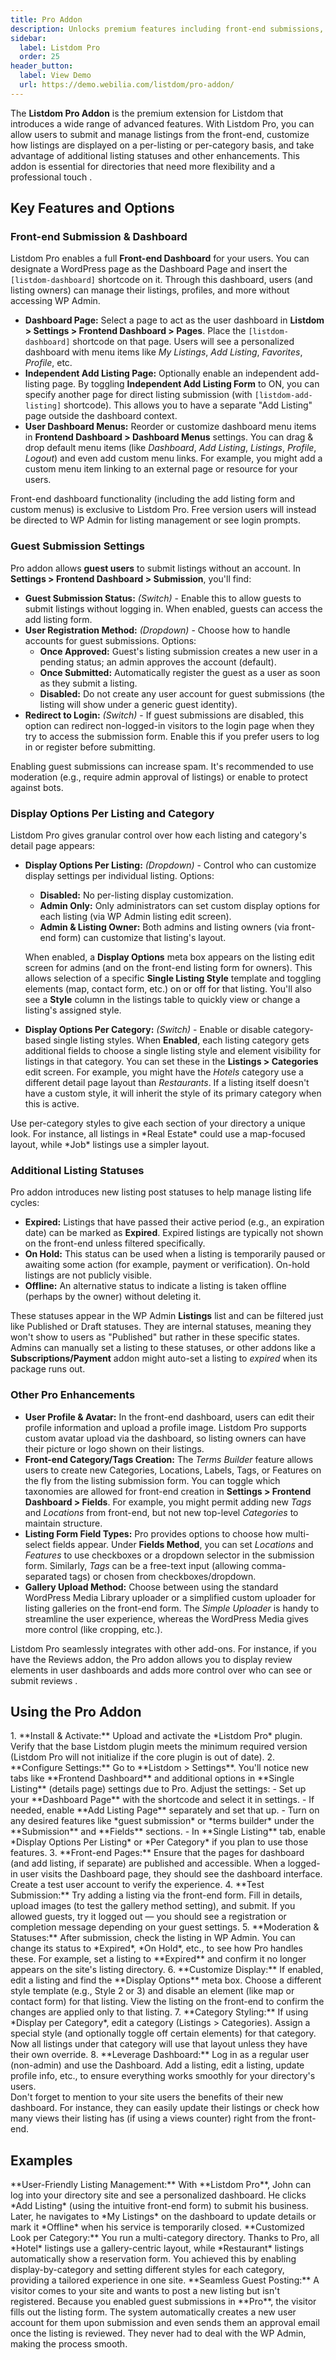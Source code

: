 ```yaml
---
title: Pro Addon
description: Unlocks premium features including front-end submissions, user dashboards, advanced display settings, and more.
sidebar:
  label: Listdom Pro
  order: 25
header_button:
  label: View Demo
  url: https://demo.webilia.com/listdom/pro-addon/
---
```



The **Listdom Pro Addon** is the premium extension for Listdom that introduces a wide range of advanced features. With Listdom Pro, you can allow users to submit and manage listings from the front-end, customize how listings are displayed on a per-listing or per-category basis, and take advantage of additional listing statuses and other enhancements. This addon is essential for directories that need more flexibility and a professional touch <Badge text="Pro" />.

## Key Features and Options

### Front-end Submission & Dashboard

Listdom Pro enables a full **Front-end Dashboard** for your users. You can designate a WordPress page as the Dashboard Page and insert the `[listdom-dashboard]` shortcode on it. Through this dashboard, users (and listing owners) can manage their listings, profiles, and more without accessing WP Admin.

- **Dashboard Page:** Select a page to act as the user dashboard in **Listdom > Settings > Frontend Dashboard > Pages**. Place the <code>[listdom-dashboard]</code> shortcode on that page. Users will see a personalized dashboard with menu items like *My Listings*, *Add Listing*, *Favorites*, *Profile*, etc.
- **Independent Add Listing Page:** Optionally enable an independent add-listing page. By toggling **Independent Add Listing Form** to ON, you can specify another page for direct listing submission (with <code>[listdom-add-listing]</code> shortcode). This allows you to have a separate "Add Listing" page outside the dashboard context.
- **User Dashboard Menus:** Reorder or customize dashboard menu items in **Frontend Dashboard > Dashboard Menus** settings. You can drag & drop default menu items (like *Dashboard*, *Add Listing*, *Listings*, *Profile*, *Logout*) and even add custom menu links. For example, you might add a custom menu item linking to an external page or resource for your users.

<Aside type="note">
Front-end dashboard functionality (including the add listing form and custom menus) is exclusive to Listdom Pro. Free version users will instead be directed to WP Admin for listing management or see login prompts.
</Aside>

### Guest Submission Settings

Pro addon allows **guest users** to submit listings without an account. In **Settings > Frontend Dashboard > Submission**, you'll find:

- **Guest Submission Status:** *(Switch)* - Enable this to allow guests to submit listings without logging in. When enabled, guests can access the add listing form.
- **User Registration Method:** *(Dropdown)* - Choose how to handle accounts for guest submissions. Options:
  - **Once Approved:** Guest's listing submission creates a new user in a pending status; an admin approves the account (default).
  - **Once Submitted:** Automatically register the guest as a user as soon as they submit a listing.
  - **Disabled:** Do not create any user account for guest submissions (the listing will show under a generic guest identity).
- **Redirect to Login:** *(Switch)* - If guest submissions are disabled, this option can redirect non-logged-in visitors to the login page when they try to access the submission form. Enable this if you prefer users to log in or register before submitting.

<Aside type="caution">
Enabling guest submissions can increase spam. It's recommended to use moderation (e.g., require admin approval of listings) or enable <Badge text="CAPTCHA" /> to protect against bots.
</Aside>

### Display Options Per Listing and Category

Listdom Pro gives granular control over how each listing and category's detail page appears:

- **Display Options Per Listing:** *(Dropdown)* - Control who can customize display settings per individual listing. Options:
  - **Disabled:** No per-listing display customization.
  - **Admin Only:** Only administrators can set custom display options for each listing (via WP Admin listing edit screen).
  - **Admin & Listing Owner:** Both admins and listing owners (via front-end form) can customize that listing's layout.
  
  When enabled, a **Display Options** meta box appears on the listing edit screen for admins (and on the front-end listing form for owners). This allows selection of a specific **Single Listing Style** template and toggling elements (map, contact form, etc.) on or off for that listing. You'll also see a **Style** column in the listings table to quickly view or change a listing's assigned style.

- **Display Options Per Category:** *(Switch)* - Enable or disable category-based single listing styles. When **Enabled**, each listing category gets additional fields to choose a single listing style and element visibility for listings in that category. You can set these in the **Listings > Categories** edit screen. For example, you might have the *Hotels* category use a different detail page layout than *Restaurants*. If a listing itself doesn't have a custom style, it will inherit the style of its primary category when this is active.

<Aside type="tip">
Use per-category styles to give each section of your directory a unique look. For instance, all listings in *Real Estate* could use a map-focused layout, while *Job* listings use a simpler layout.
</Aside>

### Additional Listing Statuses

Pro addon introduces new listing post statuses to help manage listing life cycles:

- **Expired:** Listings that have passed their active period (e.g., an expiration date) can be marked as **Expired**. Expired listings are typically not shown on the front-end unless filtered specifically.
- **On Hold:** This status can be used when a listing is temporarily paused or awaiting some action (for example, payment or verification). On-hold listings are not publicly visible.
- **Offline:** An alternative status to indicate a listing is taken offline (perhaps by the owner) without deleting it.

These statuses appear in the WP Admin **Listings** list and can be filtered just like Published or Draft statuses. They are internal statuses, meaning they won't show to users as "Published" but rather in these specific states. Admins can manually set a listing to these statuses, or other addons like a **Subscriptions/Payment** addon might auto-set a listing to *expired* when its package runs out.

### Other Pro Enhancements

- **User Profile & Avatar:** In the front-end dashboard, users can edit their profile information and upload a profile image. Listdom Pro supports custom avatar upload via the dashboard, so listing owners can have their picture or logo shown on their listings.
- **Front-end Category/Tags Creation:** The *Terms Builder* feature allows users to create new Categories, Locations, Labels, Tags, or Features on the fly from the listing submission form. You can toggle which taxonomies are allowed for front-end creation in **Settings > Frontend Dashboard > Fields**. For example, you might permit adding new *Tags* and *Locations* from front-end, but not new top-level *Categories* to maintain structure.
- **Listing Form Field Types:** Pro provides options to choose how multi-select fields appear. Under **Fields Method**, you can set *Locations* and *Features* to use checkboxes or a dropdown selector in the submission form. Similarly, *Tags* can be a free-text input (allowing comma-separated tags) or chosen from checkboxes/dropdown.
- **Gallery Upload Method:** Choose between using the standard WordPress Media Library uploader or a simplified custom uploader for listing galleries on the front-end form. The *Simple Uploader* is handy to streamline the user experience, whereas the WordPress Media gives more control (like cropping, etc.).

<Aside type="note">
Listdom Pro seamlessly integrates with other add-ons. For instance, if you have the Reviews addon, the Pro addon allows you to display review elements in user dashboards and adds more control over who can see or submit reviews <Badge text="Pro" />.
</Aside>

## Using the Pro Addon

<Steps>
1. **Install & Activate:** Upload and activate the *Listdom Pro* plugin. Verify that the base Listdom plugin meets the minimum required version (Listdom Pro will not initialize if the core plugin is out of date).
2. **Configure Settings:** Go to **Listdom > Settings**. You'll notice new tabs like **Frontend Dashboard** and additional options in **Single Listing** (details page) settings due to Pro. Adjust the settings:
   - Set up your **Dashboard Page** with the shortcode and select it in settings.
   - If needed, enable **Add Listing Page** separately and set that up.
   - Turn on any desired features like *guest submission* or *terms builder* under the **Submission** and **Fields** sections.
   - In **Single Listing** tab, enable *Display Options Per Listing* or *Per Category* if you plan to use those features.
3. **Front-end Pages:** Ensure that the pages for dashboard (and add listing, if separate) are published and accessible. When a logged-in user visits the Dashboard page, they should see the dashboard interface. Create a test user account to verify the experience.
4. **Test Submission:** Try adding a listing via the front-end form. Fill in details, upload images (to test the gallery method setting), and submit. If you allowed guests, try it logged out — you should see a registration or completion message depending on your guest settings.
5. **Moderation & Statuses:** After submission, check the listing in WP Admin. You can change its status to *Expired*, *On Hold*, etc., to see how Pro handles these. For example, set a listing to **Expired** and confirm it no longer appears on the site's listing directory.
6. **Customize Display:** If enabled, edit a listing and find the **Display Options** meta box. Choose a different style template (e.g., Style 2 or 3) and disable an element (like map or contact form) for that listing. View the listing on the front-end to confirm the changes are applied only to that listing.
7. **Category Styling:** If using *Display per Category*, edit a category (Listings > Categories). Assign a special style (and optionally toggle off certain elements) for that category. Now all listings under that category will use that layout unless they have their own override.
8. **Leverage Dashboard:** Log in as a regular user (non-admin) and use the Dashboard. Add a listing, edit a listing, update profile info, etc., to ensure everything works smoothly for your directory's users.
</Steps>

<Aside type="tip">
Don't forget to mention to your site users the benefits of their new dashboard. For instance, they can easily update their listings or check how many views their listing has (if using a views counter) right from the front-end.
</Aside>

## Examples

<CardGrid>
  <Card>
    **User-Friendly Listing Management:** With **Listdom Pro**, John can log into your directory site and see a personalized dashboard. He clicks *Add Listing* (using the intuitive front-end form) to submit his business. Later, he navigates to *My Listings* on the dashboard to update details or mark it *Offline* when his service is temporarily closed.
  </Card>
  <Card>
    **Customized Look per Category:** You run a multi-category directory. Thanks to Pro, all *Hotel* listings use a gallery-centric layout, while *Restaurant* listings automatically show a reservation form. You achieved this by enabling display-by-category and setting different styles for each category, providing a tailored experience in one site.
  </Card>
  <Card>
    **Seamless Guest Posting:** A visitor comes to your site and wants to post a new listing but isn't registered. Because you enabled guest submissions in **Pro**, the visitor fills out the listing form. The system automatically creates a new user account for them upon submission <Badge text="Auto-Register" /> and even sends them an approval email once the listing is reviewed. They never had to deal with the WP Admin, making the process smooth.
  </Card>
</CardGrid>

